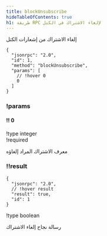 ```yaml
---
title: blockUnsubscribe
hideTableOfContents: true
h1: طريقة RPC لإلغاء الاشتراك في الكتل
---
```


إلغاء الاشتراك من إشعارات الكتل

<APIMethod>

```jsonc !!request
{
  "jsonrpc": "2.0",
  "id": 1,
  "method": "blockUnsubscribe",
  "params": [
    // !hover 0
    0
  ]
}
```

### !params

#### !! 0

!type integer  
!required

معرف الاشتراك المراد إلغاؤه

### !!result

```jsonc !response
{
  "jsonrpc": "2.0",
  // !hover result
  "result": true,
  "id": 1
}
```

!type boolean

رسالة نجاح إلغاء الاشتراك

</APIMethod>
